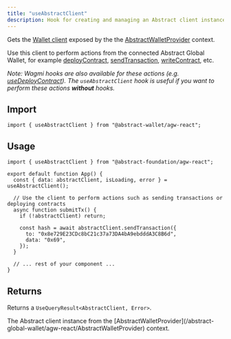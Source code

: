```yaml
---
title: "useAbstractClient"
description: Hook for creating and managing an Abstract client instance.
---
```



Gets the [Wallet client](https://viem.sh/docs/clients/wallet)
exposed by the the [AbstractWalletProvider](/abstract-global-wallet/agw-react/AbstractWalletProvider) context.

Use this client to perform actions from the connected Abstract Global Wallet, for example [deployContract](https://viem.sh/zksync/actions/deployContract),
[sendTransaction](https://viem.sh/zksync/actions/sendTransaction), [writeContract](https://viem.sh/zksync/actions/writeContract), etc.

_Note: Wagmi hooks are also available for these actions (e.g. [useDeployContract](https://wagmi.sh/react/api/hooks/useDeployContract)). The `useAbstractClient` hook
is useful if you want to perform these actions **without** hooks._

## Import

```tsx
import { useAbstractClient } from "@abstract-wallet/agw-react";
```

## Usage

```tsx
import { useAbstractClient } from "@abstract-foundation/agw-react";

export default function App() {
  const { data: abstractClient, isLoading, error } = useAbstractClient();

  // Use the client to perform actions such as sending transactions or deploying contracts
  async function submitTx() {
    if (!abstractClient) return;

    const hash = await abstractClient.sendTransaction({
      to: "0x8e729E23CDc8bC21c37a73DA4bA9ebdddA3C8B6d",
      data: "0x69",
    });
  }

  // ... rest of your component ...
}
```

## Returns

Returns a `UseQueryResult<AbstractClient, Error>`.

<Expandable title="properties">
  <ResponseField name="data" type="AbstractClient | undefined">
    The Abstract client instance from the
    [AbstractWalletProvider](/abstract-global-wallet/agw-react/AbstractWalletProvider)
    context.
  </ResponseField>
  <TanStackQueryReturnTypeSnippet />
</Expandable>

